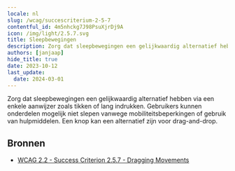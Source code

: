 ```yaml
---
locale: nl
slug: /wcag/succescriterium-2-5-7
contentful_id: 4m5nhckg7J98PsuXjrDj9A
icon: /img/light/2.5.7.svg
title: Sleepbewegingen
description: Zorg dat sleepbewegingen een gelijkwaardig alternatief hebben via een enkele aanwijzer. Gebruikers kunnen onderdelen mogelijk niet slepen vanwege mobiliteitsbeperkingen of aangepaste invoerapparaten.
authors: [janjaap]
hide_title: true
date: 2023-10-12
last_update:
  date: 2024-03-01
---
```


<Hero
  title="Sleepbewegingen"
  imageSrc="/img/light/2.5.7.svg"
  alt="WCAG 2.5.7 - Logo"
  prefix="Succescriterium 2.5.7"
  suffix="Niveau AA"
/>

Zorg dat sleepbewegingen een gelijkwaardig alternatief hebben via een enkele aanwijzer zoals tikken of lang indrukken. Gebruikers kunnen onderdelen mogelijk niet slepen vanwege mobiliteitsbeperkingen of gebruik van hulpmiddelen. Een knop kan een alternatief zijn voor drag-and-drop.

## Bronnen

- [WCAG 2.2 - Success Criterion 2.5.7 - Dragging Movements](https://www.w3.org/TR/WCAG22/#dragging-movements)

